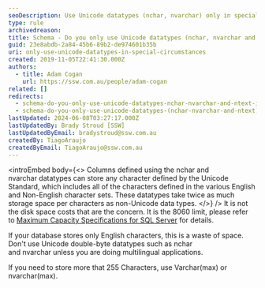 ```yaml
---
seoDescription: Use Unicode datatypes (nchar, nvarchar) only in special circumstances to avoid wasting space, especially for non-multilingual applications.
type: rule
archivedreason:
title: Schema - Do you only use Unicode datatypes (nchar, nvarchar and ntext) in special circumstances?
guid: 23e8abdb-2a84-45b6-89b2-de974601b35b
uri: only-use-unicode-datatypes-in-special-circumstances
created: 2019-11-05T22:41:30.000Z
authors:
  - title: Adam Cogan
    url: https://ssw.com.au/people/adam-cogan
related: []
redirects:
  - schema-do-you-only-use-unicode-datatypes-nchar-nvarchar-and-ntext-in-special-circumstances
  - schema-do-you-only-use-unicode-datatypes-(nchar-nvarchar-and-ntext)-in-special-circumstances
lastUpdated: 2024-06-08T03:27:17.000Z
lastUpdatedBy: Brady Stroud [SSW]
lastUpdatedByEmail: bradystroud@ssw.com.au
createdBy: TiagoAraujo
createdByEmail: TiagoAraujo@ssw.com.au
---
```


<introEmbed
  body={<>
Columns defined using the nchar and nvarchar datatypes can store any character defined by the Unicode Standard, which includes all of the characters defined in the various English and Non-English character sets. These datatypes take twice as much storage space per characters as non-Unicode data types.
  </>}
/>
It is not the disk space costs that are the concern. It is the 8060 limit, please refer to [Maximum Capacity Specifications for SQL Server](https://docs.microsoft.com/en-us/sql/sql-server/maximum-capacity-specifications-for-sql-server?redirectedfrom=MSDN&view=sql-server-ver15&WT.mc_id=DP-MVP-33518) for details.

If your database stores only English characters, this is a waste of space. Don't use Unicode double-byte datatypes such as nchar and nvarchar unless you are doing multilingual applications.

If you need to store more that 255 Characters, use Varchar(max) or nvarchar(max).
